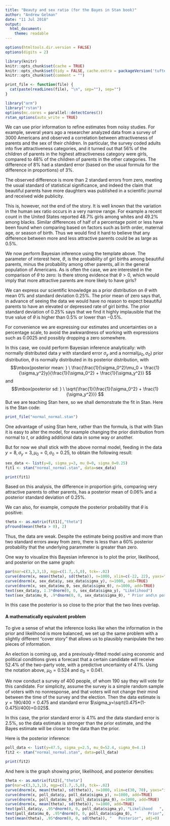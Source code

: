 ```yaml
---
title: "Beauty and sex ratio (for the Bayes in Stan book)"
author: "Andrew Gelman"
date: "11 Jul 2018"
output:
  html_document:
    theme: readable
---
```


```r
options(htmltools.dir.version = FALSE)
options(digits = 2)

library(knitr)
knitr::opts_chunk$set(cache = TRUE)
knitr::opts_chunk$set(tidy = FALSE, cache.extra = packageVersion('tufte'))
knitr::opts_chunk$set(comment = "")

print_file <- function(file) {
  cat(paste(readLines(file), "\n", sep=""), sep="")
}

library("arm")
library("rstan")
options(mc.cores = parallel::detectCores())
rstan_options(auto_write = TRUE)
```
We can use prior information to refine estimates from noisy studies.  For example, several years ago a researcher analyzed data from a survey of 3000 Americans and observed a correlation between attractiveness of parents and the sex of their children.  In particular, the survey coded adults into five attractiveness categories, and it turned out that 56\% of the children of parents in the highest attractiveness category were girls, compared to 48\% of the children of parents in the other categories.  The difference of 8\% had a standard error (based on the usual formula for the difference in proportions) of 3\%.

The observed difference is more than 2 standard errors from zero, meeting the usual standard of statistical significance, and indeed the claim that beautiful parents have more daughters was published in a scientific journal and received wide publicity.

This is, however, not the end of the story.  It is well known that the variation in the human sex ratio occurs in a very narrow range. For example a recent count in the United States reported 48.7\% girls among whites and 49.2\% among blacks.  Similar differences of half of a percentage point or less have been found when comparing based on factors such as birth order, maternal age, or season of birth.  Thus we would find it hard to believe that any difference between more and less attractive parents could be as large as 0.5\%.

We now perform Bayesian inference using the template above.  The parameter of interest here, $\theta$, is the probability of girl births among beautiful parents, minus the probability among other parents, all in the general population of Americans.  As is often the case, we are interested in the comparison of $\theta$ to zero:  Is there strong evidence that $\theta>0$, which would imply that more attractive parents are more likely to have girls?

We can express our scientific knowledge as a prior distribution on $\theta$ with mean 0\% and standard deviation 0.25\%.  The prior mean of zero says that, in advance of seeing the data we would have no reason to expect beautiful parents to have an elevated or depressed rate of girl births.  The prior standard deviation of 0.25\% says that we find it highly implausible that the true value of $\theta$ is higher than 0.5\% or lower than $-0.5\%$.

For convenience we are expressing our estimates and uncertainties on a percentage scale, to avoid the awkwardness of working with expressions such as 0.0025 and possibly dropping a zero somewhere.

In this case, we could perform Bayesian inference analytically:  with normally distributed data $y$ with standard error $\sigma_y$ and a normal$(\mu_0,\sigma_0)$ prior distribution, $\theta$ is normally distributed in its posterior distribution, with
$$\mbox{posterior mean: } \ \frac{\frac{1}{\sigma_0^2}\mu_0 + \frac{1}{\sigma_y^2}y}{\frac{1}{\sigma_0^2} + \frac{1}{\sigma_y^2}}
$$
and
$$\mbox{posterior sd: } \ \sqrt{\frac{1}{\frac{1}{\sigma_0^2} + \frac{1}{\sigma_y^2}}}
$$
But we are teaching Stan here, so we shall demonstrate the fit in Stan.  Here is the Stan code:
```r
print_file("normal_normal.stan")
```
One advantage of using Stan here, rather than the formula, is that with Stan it is easy to alter the model, for example changing the prior distribution from normal to $t$, or adding additional data in some way or another.

But for now we shall stick with the above normal model, feeding in the data $y=8,\sigma_y=3,\mu_0=0,\sigma_0=0.25$, to obtain the following result:
```r
sex_data <- list(y=8, sigma_y=3, mu_0=0, sigma_0=0.25)
fit1 <- stan("normal_normal.stan", data=sex_data)
```
```r
print(fit1)
```
Based on this analysis, the difference in proportion girls, comparing very attractive parents to other parents, has a posterior mean of 0.06\% and a posterior standard deviation of 0.25\%.

We can also, for example, compute the posterior probability that $\theta$ is positive:
```r
theta <- as.matrix(fit1)[,"theta"]
pfround(mean(theta > 0), 2)
```
Thus, the data are weak.  Despite the estimate being positive and more than two standard errors away from zero, there is less than a 60\% posterior probability that the underlying parammeter is greater than zero.

One way to visualize this Bayesian inference is to plot the prior, likelihood, and posterior on the same graph:
```r
par(mar=c(3,3,3,1), mgp=c(1.7,.5,0), tck=-.02)
curve(dnorm(x, mean(theta), sd(theta)), n=1000, xlim=c(-22, 22), yaxs="i", xlab="Percentage diff in Pr(girl), comparing beautiful parents to others", ylab="", yaxt="n", bty="n", type="n", main="Prior, posterior, and likelihood in sex-ratio example")
curve(dnorm(x, sex_data$y, sex_data$sigma_y), n=1000, add=TRUE)
curve(dnorm(x, sex_data$mu_0, sex_data$sigma_0), n=1000, add=TRUE)
text(sex_data$y, 1.3*dnorm(0, 0, sex_data$sigma_y), "Likelihood")
text(sex_data$mu_0, .9*dnorm(0, 0, sex_data$sigma_0), " Prior and\n posterior", adj=0)
```

In this case the posterior is so close to the prior that the two lines overlap.

#### A mathematically equivalent problem

To give a sense of what the inference looks like when the information in the prior and likelihood is more balanced, we set up the same problem with a slightly different "cover story" that allows us to plausibly manipulate the two pieces of information.

An election is coming up, and a previously-fitted model using economic and political conditions gives a forecast that a certain candidate will receive 52.4\% of the two-party vote, with a predictive uncertainty of 4.1\%.  Using the notation above, $\mu_0=0.524$ and $\sigma_0=0.041$.

We now conduct a survey of 400 people, of whom 190 say they will vote for this candidate.  For simplicity, assume the survey is a simple random sample of voters with no nonresponse, and that voters will not change their mind between the time of the survey and the election.  Then the data estimate is $y=190/400=0.475$ and standard error $\sigma_y=\sqrt{0.475*(1-0.475)/400}=0.025$.

In this case, the prior standard error is 4.1\% and the data standard error is 2.5\%, so the data estimate is stronger than the prior estimate, and the Bayes estimate will be closer to the data than the prior.

Here is the posterior inference:
```r
poll_data <- list(y=47.5, sigma_y=2.5, mu_0=52.4, sigma_0=4.1)
fit2 <- stan("normal_normal.stan", data=poll_data)
```
```r
print(fit2)
```
And here is the graph showing prior, likelihood, and posterior densities:
```r
theta <- as.matrix(fit2)[,"theta"]
par(mar=c(3,3,3,1), mgp=c(1.7,.5,0), tck=-.02)
curve(dnorm(x, mean(theta), sd(theta)), n=1000, xlim=c(30, 70), yaxs="i", xlab="Percentage vote share in upcoming election", ylab="", yaxt="n", bty="n", type="n", main="Prior, likelihood, and posterior in polling example")
curve(dnorm(x, poll_data$y, poll_data$sigma_y), n=1000, add=TRUE)
curve(dnorm(x, poll_data$mu_0, poll_data$sigma_0), n=1000, add=TRUE)
curve(dnorm(x, mean(theta), sd(theta)), n=1000, add=TRUE)
text(poll_data$y, .95*dnorm(0, 0, poll_data$sigma_y), "Likelihood   ", adj=1)
text(poll_data$mu_0, .95*dnorm(0, 0, poll_data$sigma_0), "     Prior", adj=0)
text(mean(theta), .95*dnorm(0, 0, sd(theta)), "   Posterior", adj=0)
```

